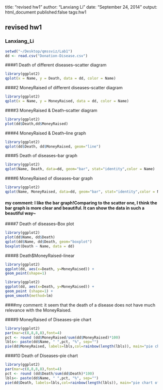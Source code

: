 
title: "revised hw1"
author: "Lanxiang Li"
date: "September 24, 2014"
output: html_document
published:false
tags:hw1

## revised hw1
### Lanxiang_Li

```r
setwd("~/Desktop/qmssviz/Lab1")
dd <- read.csv("Donation-Disease.csv")
```
####1 Death of different diseases--scatter diagram
```r
library(ggplot2)
qplot(x = Name, y = Death, data = dd, color = Name)
```

####2 MoneyRaised of different diseases--scatter diagram
```r
library(ggplot2)
qplot(x = Name, y = MoneyRaised, data = dd, color = Name)
```

####3 MoneyRaised & Death--scatter diagram
```r
library(ggplot2)
plot(dd$Death,dd$MoneyRaised)
```

####4 MoneyRaised & Death--line graph
```r
library(ggplot2)
qplot(dd$Death, dd$MoneyRaised, geom="line")
```

####5 Death of diseases--bar graph
```r
library(ggplot2)
qplot(Name, Death, data=dd, geom="bar", stat="identity",color = Name)
```

####6 MoneyRaised of diseases--bar graph
```r
library(ggplot2)
qplot(Name, MoneyRaised, data=dd, geom="bar", stat="identity",color = Name)
```

#### my comment: I like the bar graph!Comparing to the scatter one, I think the bar graph is more clear and beautiful. It can show the data in such a beautiful way~

####7  Death of diseases--Box plot
```r
library(ggplot2)
plot(dd$Name, dd$Death)
qplot(dd$Name, dd$Death, geom="boxplot")
boxplot(Death ~ Name, data = dd)
```

####8 Death$MoneyRaised--linear 
```r
library(ggplot2)
ggplot(dd, aes(x=Death, y=MoneyRaised)) +
geom_point(shape=1)
```
```r
library(ggplot2)
ggplot(dd, aes(x=Death, y=MoneyRaised)) +
geom_point (shape=1) +
geom_smooth(method=lm)
```

####my comment: it seem that the death of a disease does not have much relevance with the MoneyRaised.

####9 MoneyRaised of Diseases--pie chart
```r
library(ggplot2)
par(mar=c(8,8,8,8),font=4)
pct <- round (dd$MoneyRaised/sum(dd$MoneyRaised)*100)
lbls<- paste(dd$Name, " ",pct, "%", sep="")
pie(dd$MoneyRaised, labels=lbls,col=rainbow(length(lbls)), main="pie chart of MoneyRaised")
```

####10 Death of Diseases--pie chart
```r
library(ggplot2)
par(mar=c(8,8,8,8),font=4)
pct <- round (dd$Death/sum(dd$Death)*100)
lbls<- paste(dd$Name, " ",pct, "%", sep="")
pie(dd$Death, labels=lbls,col=rainbow(length(lbls)), main="pie chart of Death")
```

